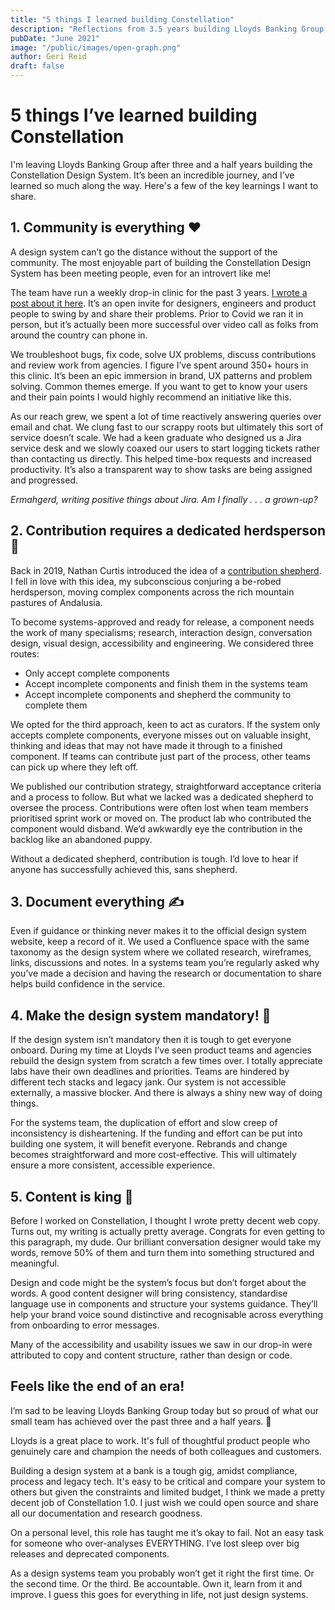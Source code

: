 ```yaml
---
title: "5 things I learned building Constellation"
description: "Reflections from 3.5 years building Lloyds Banking Group’s multi-brand design system."
pubDate: "June 2021"
image: "/public/images/open-graph.png"
author: Geri Reid
draft: false
---
```


# 5 things I’ve learned building Constellation

I'm leaving Lloyds Banking Group after three and a half years building the Constellation Design System. It’s been an incredible journey, and I’ve learned so much along the way. Here's a few of the key learnings I want to share.

## 1. Community is everything ❤️

A design system can’t go the distance without the support of the community. The most enjoyable part of building the Constellation Design System has been meeting people, even for an introvert like me!

The team have run a weekly drop-in clinic for the past 3 years. [I wrote a post about it here](https://www.gerireid.com/design-systems-drop-in-clinic.html). It’s an open invite for designers, engineers and product people to swing by and share their problems. Prior to Covid we ran it in person, but it’s actually been more successful over video call as folks from around the country can phone in.

We troubleshoot bugs, fix code, solve UX problems, discuss contributions and review work from agencies. I figure I’ve spent around 350+ hours in this clinic. It’s been an epic immersion in brand, UX patterns and problem solving. Common themes emerge. If you want to get to know your users and their pain points I would highly recommend an initiative like this. 

As our reach grew, we spent a lot of time reactively answering queries over email and chat. We clung fast to our scrappy roots but ultimately this sort of service doesn’t scale. We had a keen graduate who designed us a Jira service desk and we slowly coaxed our users to start logging tickets rather than contacting us directly. This helped time-box requests and increased productivity. It’s also a transparent way to show tasks are being assigned and progressed.

*Ermahgerd, writing positive things about Jira. Am I finally . . . a grown-up?*

<div class="space-m"></div>

## 2. Contribution requires a dedicated herdsperson 🙋

Back in 2019, Nathan Curtis introduced the idea of a [contribution shepherd](https://eightshapes.com/articles/stewarding-design-system-contributions/). I fell in love with this idea, my subconscious conjuring a be-robed herdsperson, moving complex components across the rich mountain pastures of Andalusia.

To become systems-approved and ready for release, a component needs the work of many specialisms; research, interaction design, conversation design, visual design, accessibility and engineering. We considered three routes:

* Only accept complete components  
* Accept incomplete components and finish them in the systems team  
* Accept incomplete components and shepherd the community to complete them



<div class="space-m"></div>We opted for the third approach, keen to act as curators. If the system only accepts complete components, everyone misses out on valuable insight, thinking and ideas that may not have made it through to a finished component. If teams can contribute just part of the process, other teams can pick up where they left off.

We published our contribution strategy, straightforward acceptance criteria and a process to follow. But what we lacked was a dedicated shepherd to oversee the process. Contributions were often lost when team members prioritised sprint work or moved on. The product lab who contributed the component would disband. We’d awkwardly eye the contribution in the backlog like an abandoned puppy. 

Without a dedicated shepherd, contribution is tough. I’d love to hear if anyone has successfully achieved this, sans shepherd.

<div class="space-m"></div>

## 3. Document everything ✍️

Even if guidance or thinking never makes it to the official design system website, keep a record of it. We used a Confluence space with the same taxonomy as the design system where we collated research, wireframes, links, discussions and notes. In a systems team you’re regularly asked why you’ve made a decision and having the research or documentation to share helps build confidence in the service.

<div class="space-m"></div>

## 4. Make the design system mandatory! 🚨

If the design system isn’t mandatory then it is tough to get everyone onboard. During my time at Lloyds I’ve seen product teams and agencies rebuild the design system from scratch a few times over. I totally appreciate labs have their own deadlines and priorities. Teams are hindered by different tech stacks and legacy jank. Our system is not accessible externally, a massive blocker. And there is always a shiny new way of doing things. 

For the systems team, the duplication of effort and slow creep of inconsistency is disheartening. If the funding and effort can be put into building one system, it will benefit everyone. Rebrands and change becomes straightforward and more cost-effective. This will ultimately ensure a more consistent, accessible experience. 

<div class="space-m"></div>

## 5. Content is king 👑

Before I worked on Constellation, I thought I wrote pretty decent web copy. Turns out, my writing is actually pretty average. Congrats for even getting to this paragraph, my dude. Our brilliant conversation designer would take my words, remove 50% of them and turn them into something structured and meaningful.

Design and code might be the system’s focus but don’t forget about the words. A good content designer will bring consistency, standardise language use in components and structure your systems guidance. They’ll help your brand voice sound distinctive and recognisable across everything from onboarding to error messages.

Many of the accessibility and usability issues we saw in our drop-in were attributed to copy and content structure, rather than design or code.

<div class="space-m"></div>

## Feels like the end of an era!

I’m sad to be leaving Lloyds Banking Group today but so proud of what our small team has achieved over the past three and a half years. 💪

Lloyds is a great place to work. It's full of thoughtful product people who genuinely care and champion the needs of both colleagues and customers. 

Building a design system at a bank is a tough gig, amidst compliance, process and legacy tech. It's easy to be critical and compare your system to others but given the constraints and limited budget, I think we made a pretty decent job of Constellation 1.0. I just wish we could open source and share all our documentation and research goodness.

On a personal level, this role has taught me it’s okay to fail. Not an easy task for someone who over-analyses EVERYTHING. I’ve lost sleep over big releases and deprecated components.

As a design systems team you probably won’t get it right the first time. Or the second time. Or the third. Be accountable. Own it, learn from it and improve. I guess this goes for everything in life, not just design systems.
